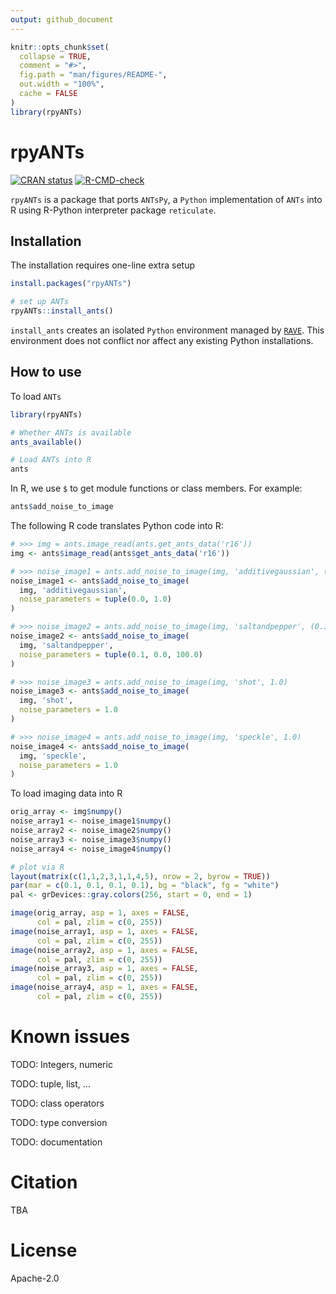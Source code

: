 ```yaml
---
output: github_document
---
```


<!-- README.md is generated from README.Rmd. Please edit that file -->

```r
knitr::opts_chunk$set(
  collapse = TRUE,
  comment = "#>",
  fig.path = "man/figures/README-",
  out.width = "100%",
  cache = FALSE
)
library(rpyANTs)
```

# rpyANTs

<!-- badges: start -->
[![CRAN status](https://www.r-pkg.org/badges/version/rpyANTs)](https://CRAN.R-project.org/package=rpyANTs)
[![R-CMD-check](https://github.com/dipterix/rpyANTs/actions/workflows/R-CMD-check.yaml/badge.svg)](https://github.com/dipterix/rpyANTs/actions/workflows/R-CMD-check.yaml)
<!-- badges: end -->

`rpyANTs` is a package that ports `ANTsPy`, a `Python` implementation of `ANTs` into R using R-Python interpreter package `reticulate`. 

## Installation

The installation requires one-line extra setup

```r
install.packages("rpyANTs")

# set up ANTs
rpyANTs::install_ants()
```

`install_ants` creates an isolated `Python` environment managed by [`RAVE`](https://rave.wiki/). This environment does not conflict nor affect any existing Python installations.

## How to use

To load `ANTs`

```r
library(rpyANTs)

# Whether ANTs is available
ants_available()

# Load ANTs into R
ants
```

In R, we use `$` to get module functions or class members. For example:

```r
ants$add_noise_to_image
```

The following R code translates Python code into R:

```r
# >>> img = ants.image_read(ants.get_ants_data('r16'))
img <- ants$image_read(ants$get_ants_data('r16'))

# >>> noise_image1 = ants.add_noise_to_image(img, 'additivegaussian', (0.0, 1.0))
noise_image1 <- ants$add_noise_to_image(
  img, 'additivegaussian', 
  noise_parameters = tuple(0.0, 1.0)
)

# >>> noise_image2 = ants.add_noise_to_image(img, 'saltandpepper', (0.1, 0.0, 100.0))
noise_image2 <- ants$add_noise_to_image(
  img, 'saltandpepper', 
  noise_parameters = tuple(0.1, 0.0, 100.0)
)

# >>> noise_image3 = ants.add_noise_to_image(img, 'shot', 1.0)
noise_image3 <- ants$add_noise_to_image(
  img, 'shot', 
  noise_parameters = 1.0
)

# >>> noise_image4 = ants.add_noise_to_image(img, 'speckle', 1.0)
noise_image4 <- ants$add_noise_to_image(
  img, 'speckle', 
  noise_parameters = 1.0
)

```

To load imaging data into R

```r
orig_array <- img$numpy()
noise_array1 <- noise_image1$numpy()
noise_array2 <- noise_image2$numpy()
noise_array3 <- noise_image3$numpy()
noise_array4 <- noise_image4$numpy()

# plot via R
layout(matrix(c(1,1,2,3,1,1,4,5), nrow = 2, byrow = TRUE))
par(mar = c(0.1, 0.1, 0.1, 0.1), bg = "black", fg = "white")
pal <- grDevices::gray.colors(256, start = 0, end = 1)

image(orig_array, asp = 1, axes = FALSE, 
      col = pal, zlim = c(0, 255))
image(noise_array1, asp = 1, axes = FALSE, 
      col = pal, zlim = c(0, 255))
image(noise_array2, asp = 1, axes = FALSE, 
      col = pal, zlim = c(0, 255))
image(noise_array3, asp = 1, axes = FALSE, 
      col = pal, zlim = c(0, 255))
image(noise_array4, asp = 1, axes = FALSE, 
      col = pal, zlim = c(0, 255))
```

# Known issues

TODO: Integers, numeric

TODO: tuple, list, ...

TODO: class operators 

TODO: type conversion

TODO: documentation

# Citation

TBA

# License

Apache-2.0
